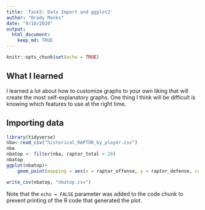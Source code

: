 ```yaml
---
title: 'Task5: Data Import and ggplot2'
author: "Brady Monks"
date: "9/10/2020"
output: 
  html_document:
    keep_md: TRUE
---
```


```r
knitr::opts_chunk$set(echo = TRUE)
```

## What I learned
I learned a lot about how to customize graphs to your own liking that will create the most self-explanatory graphs. One thing I think will be difficult is knowing which features to use at the right time. 



## Importing data



```r
library(tidyverse)
nba<-read_csv("historical_RAPTOR_by_player.csv")
nba
nbatop <- filter(nba, raptor_total > 20)
nbatop
ggplot(nbatop)+
    geom_point(mapping = aes(x = raptor_offense, y = raptor_defense, color = player_name))

write_csv(nbatop, "nbatop.csv")
```

Note that the `echo = FALSE` parameter was added to the code chunk to prevent printing of the R code that generated the plot.
